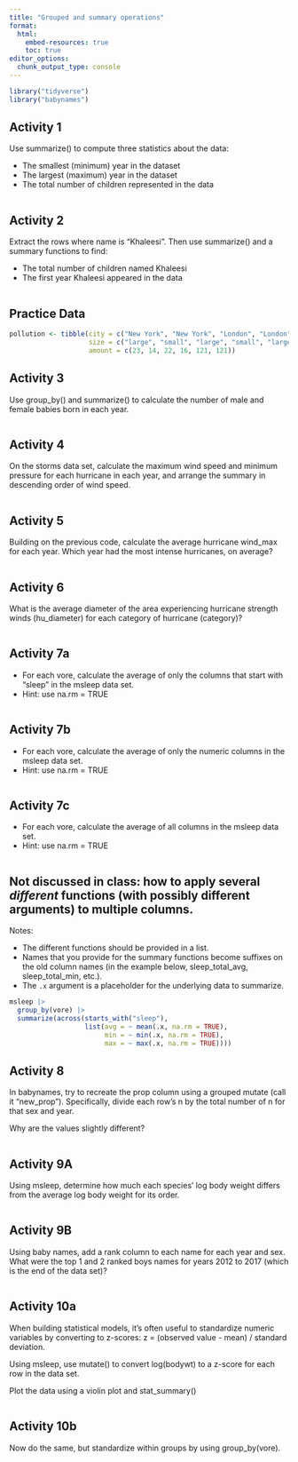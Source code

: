 ```yaml
---
title: "Grouped and summary operations"
format: 
  html:
    embed-resources: true
    toc: true
editor_options: 
  chunk_output_type: console
---
```


```r
library("tidyverse")
library("babynames")
```


## Activity 1

Use summarize() to compute three statistics about the data:

- The smallest (minimum) year in the dataset
- The largest (maximum) year in the dataset
- The total number of children represented in the data

```r

```


## Activity 2

Extract the rows where name is "Khaleesi". Then use summarize() and a summary functions to find:

- The total number of children named Khaleesi
- The first year Khaleesi appeared in the data

```r

```


## Practice Data

```r
pollution <- tibble(city = c("New York", "New York", "London", "London", "Beijing", "Beijing"),
                    size = c("large", "small", "large", "small", "large", "small"),
                    amount = c(23, 14, 22, 16, 121, 121))
```


## Activity 3

Use group_by() and summarize() to calculate the number of male and female babies born in each year. 

```r

```


## Activity 4

On the storms data set, calculate the maximum wind speed and minimum pressure for each hurricane in each year, and arrange the summary in descending order of wind speed.

```r

```


## Activity 5

Building on the previous code, calculate the average hurricane wind_max for each year. Which year had the most intense hurricanes, on average?

```r

```


## Activity 6

What is the average diameter of the area experiencing hurricane strength winds (hu_diameter) for each category of hurricane (category)?

```r

```


## Activity 7a

- For each vore, calculate the average of only the columns that start with "sleep" in the msleep data set.
- Hint: use na.rm = TRUE

```r

```

## Activity 7b

- For each vore, calculate the average of only the numeric columns in the msleep data set.
- Hint: use na.rm = TRUE

```r

```


## Activity 7c

- For each vore, calculate the average of all columns in the msleep data set.
- Hint: use na.rm = TRUE

```r

```


## **Not discussed in class:** how to apply several _different_ functions (with possibly different arguments) to multiple columns.

Notes:

- The different functions should be provided in a list.
- Names that you provide for the summary functions become suffixes on the old column names (in the example below, sleep_total_avg, sleep_total_min, etc.).
- The `.x` argument is a placeholder for the underlying data to summarize.

```r
msleep |> 
  group_by(vore) |> 
  summarize(across(starts_with("sleep"), 
                   list(avg = ~ mean(.x, na.rm = TRUE),
                        min = ~ min(.x, na.rm = TRUE),
                        max = ~ max(.x, na.rm = TRUE))))
```

## Activity 8

In babynames, try to recreate the prop column using a grouped mutate (call it "new_prop"). Specifically, divide each row's n by the total number of n for that sex and year.

Why are the values slightly different?


```r

```


## Activity 9A

Using msleep, determine how much each species' log body weight differs from the average log body weight for its order.


```r

```


## Activity 9B

Using baby names, add a rank column to each name for each year and sex. What were the top 1 and 2 ranked boys names for years 2012 to 2017 (which is the end of the data set)?


```r

```


## Activity 10a

When building statistical models, it's often useful to standardize numeric variables by converting to z-scores:
z = (observed value - mean)  / standard deviation.

Using msleep, use mutate() to convert log(bodywt) to a z-score for each row in the data set.

Plot the data using a violin plot and stat_summary()

```r

```


## Activity 10b

Now do the same, but standardize within groups by using group_by(vore).

```r

```